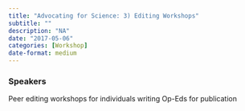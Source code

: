 ```yaml
---
title: "Advocating for Science: 3) Editing Workshops"
subtitle: ""
description: "NA"
date: "2017-05-06"
categories: [Workshop]
date-format: medium 
---
```


### Speakers  


Peer editing workshops for individuals writing Op-Eds for publication

